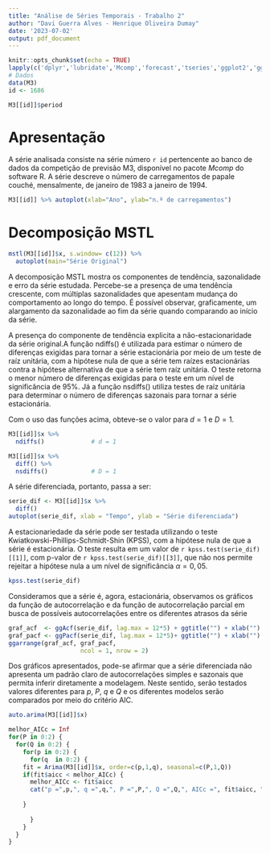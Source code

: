 ```yaml
---
title: "Análise de Séries Temporais - Trabalho 2"
author: "Davi Guerra Alves - Henrique Oliveira Dumay"
date: '2023-07-02'
output: pdf_document
---
```


```r
knitr::opts_chunk$set(echo = TRUE)
lapply(c('dplyr','lubridate','Mcomp','forecast','tseries','ggplot2','ggpubr'),require,character.only=TRUE)
# Dados
data(M3)
id <- 1686

M3[[id]]$period
```


# Apresentação

A série analisada consiste na série número `r id` pertencente ao banco de dados da competição de previsão M3, disponível no pacote *Mcomp* do software R. A série descreve o número de carregamentos de papale couché, mensalmente, de janeiro de 1983 a janeiro de 1994. 

```r
M3[[id]] %>% autoplot(xlab="Ano", ylab="n.º de carregamentos")
```

# Decomposição MSTL

```r
mstl(M3[[id]]$x, s.window= c(12)) %>% 
  autoplot(main="Série Original")
```
A decomposição MSTL mostra os componentes de tendência, sazonalidade e erro da série estudada. Percebe-se a presença de uma tendência crescente, com múltiplas sazonalidades que apesentam mudança do comportamento ao longo do tempo. É possível observar, graficamente, um alargamento da sazonalidade ao fim da série quando comparando ao início da série. 

A presença do componente de tendência explicita a não-estacionaridade da série original.A função ndiffs() é utilizada para estimar o número de diferenças exigidas para tornar a série estacionária por meio de um teste de raíz unitária, com a hipótese nula de que a série tem raízes estacionárias contra a hipótese alternativa de que a série tem raíz unitária. O teste retorna o menor número de diferenças exigidas para o teste em um nível de significância de 95%. Já a função nsdiffs() utiliza testes de raíz unitária para determinar o número de diferenças sazonais para tornar a série estacionária. 

Com o uso das funções acima, obteve-se o valor para $d = 1$ e $D = 1$.

```r
M3[[id]]$x %>%
  ndiffs()             # d = 1

M3[[id]]$x %>%
  diff() %>%
  nsdiffs()            # D = 1
```


A série diferenciada, portanto, passa a ser:


```r
serie_dif <- M3[[id]]$x %>% 
  diff()  
autoplot(serie_dif, xlab = "Tempo", ylab = "Série diferenciada")
```
A estacionariedade da série pode ser testada utilizando o teste Kwiatkowski-Phillips-Schmidt-Shin (KPSS), com a hipótese nula de que a série é estacionária. O teste resulta em um valor de `r kpss.test(serie_dif)[[1]]`, com p-valor de `r kpss.test(serie_dif)[[3]]`, que não nos permite rejeitar a hipótese nula a um nível de significância $\alpha = 0,05$.

```r
kpss.test(serie_dif)
```
Consideramos que a série é, agora, estacionária, observamos os gráficos da função de autocorrelação e da função de autocorrelação parcial em busca de possíveis autocorrelações entre os diferentes atrasos da série

```r
graf_acf  <- ggAcf(serie_dif, lag.max = 12*5) + ggtitle("") + xlab("")
graf_pacf <- ggPacf(serie_dif, lag.max = 12*5)+ ggtitle("") + xlab("") 
ggarrange(graf_acf, graf_pacf, 
                    ncol = 1, nrow = 2)
```
Dos gráficos apresentados, pode-se afirmar que a série diferenciada não apresenta um padrão claro de autocorrelações simples e sazonais que permita inferir diretamente a modelagem. Neste sentido, serão testados valores diferentes para *p*, *P*, *q* e *Q* e os diferentes modelos serão comparados por meio do critério AIC.

```r
auto.arima(M3[[id]]$x)
```
```r
melhor_AICc = Inf
for(P in 0:2) {
  for(Q in 0:2) {
    for(p in 0:2) {
      for(q  in 0:2) {
    fit = Arima(M3[[id]]$x, order=c(p,1,q), seasonal=c(P,1,Q))
    if(fit$aicc < melhor_AICc) {
      melhor_AICc <- fit$aicc
      cat("p =",p,", q =",q,", P =",P,", Q =",Q,", AICc =", fit$aicc, "\n")
      
    }
    
      }
    }
  }
}
```


